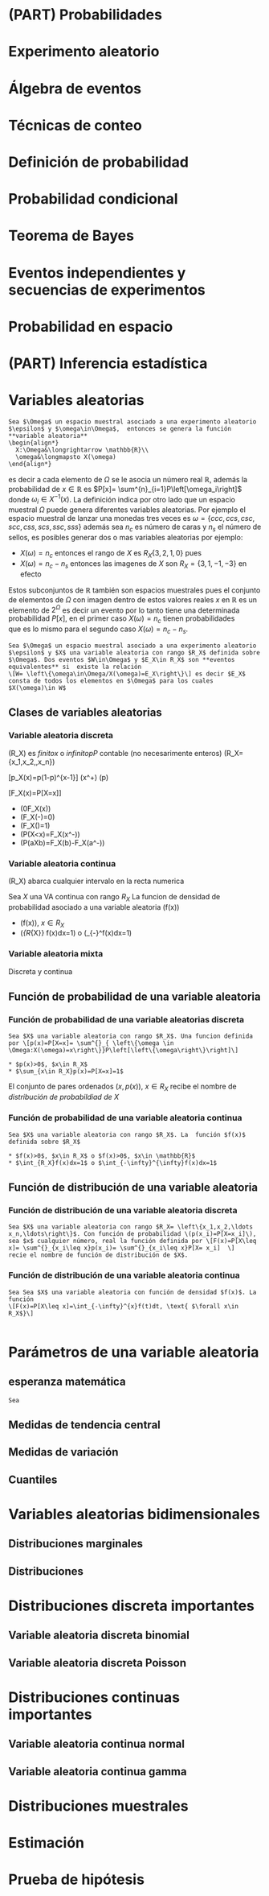 # (PART) Probabilidades {-}

# Experimento aleatorio

# Álgebra de eventos

# Técnicas de conteo

# Definición de probabilidad

# Probabilidad condicional

# Teorema de Bayes

# Eventos independientes y secuencias de experimentos

# Probabilidad en espacio
























# (PART)  Inferencia estadística {-}

# Variables aleatorias
```definition
Sea $\Omega$ un espacio muestral asociado a una experimento aleatorio $\epsilon$ y $\omega\in\Omega$,  entonces se genera la función **variable aleatoria** 
\begin{align*}
  X:\Omega&\longrightarrow \mathbb{R}\\
  \omega&\longmapsto X(\omega)
\end{align*}
```
es decir a cada elemento de $\Omega$ se le asocia un número real $\mathbb{R}$, además la probabilidad de $x\in \mathbb{R}$ es $P[x]= \sum^{n}_{i=1}P\left[\omega_i\right]$ donde $\omega_i\in X^{-1}(x)$. La definición indica por otro lado que un espacio muestral $\Omega$ puede genera diferentes variables aleatorias. Por ejemplo el espacio muestral de lanzar una monedas tres veces es $\omega= \left\{ccc,ccs,csc,scc,css,scs,ssc,sss\right\}$ además sea $n_c$ es número de caras y $n_s$ el número de sellos, es posibles generar dos o mas variables aleatorias por ejemplo:

* $X(\omega)=n_c$ entonces el rango de $X$ es $R_X \left\{3,2,1,0\right\}$
pues \begin{align*}
  3&=X(ccc)&\\
  2&=X(ccs)=X(csc)=X(scc)&\\
  1&=X(css)=X(scs)=X(ssc)&\\
  0&=X(sss)&
\end{align*}
* $X(\omega)=n_c-n_s$ entonces las imagenes de $X$ son $R_X= \left\{3,1,-1,-3\right\}$ en efecto 
\begin{align*}
  3&=X(ccc)&\\
  1&=X(ccs)=X(csc)=X(scc)&\\
  -1&=X(css)=X(scs)=X(ssc)&\\
  -3&=X(sss).&
\end{align*}

Estos subconjuntos de $\mathbb{R}$ también son espacios muestrales pues el conjunto de elementos de $\Omega$ con imagen dentro de estos valores reales $x$ en $\mathbb{R}$ es un elemento de $2^{\Omega}$ es decir un evento por lo tanto tiene una determinada probabilidad $P[x]$, en el primer caso $X(\omega)=n_c$ tienen probabilidades  
\begin{align*}
  P(3)&=P[ccc]= \frac{1}{8}\\
  P(2)&=P[ccs]=P[csc]=P[scc]=\frac{3}{8}\\
  P(1)&=P[css]=P[scs]=P[ssc]=\frac{3}{8}\\
  P(0)&=P[sss]=\frac{1}{8}
\end{align*}
que es lo mismo para el segundo caso $X(\omega)=n_c-n_s$.
```definition
Sea $\Omega$ un espacio muestral asociado a una experimento aleatorio $\epsilon$ y $X$ una variable aleatoria con rango $R_X$ definida sobre $\Omega$. Dos eventos $W\in\Omega$ y $E_X\in R_X$ son **eventos equivalentes** si  existe la relación
\[W= \left\{\omega\in\Omega/X(\omega)=E_X\right\}\] es decir $E_X$ consta de todos los elementos en $\Omega$ para los cuales $X(\omega)\in W$
```
## Clases de variables aleatorias
### Variable aleatoria discreta
\(R_X\)  es *finitox* o *infinitopP* contable (no necesarimente enteros)
\(R_X= \left\{x_1,x_2,\ldots,x_n\ldots\right\}\)


\[p_X(x)=p(1-p)^{x-1}\] \(x\in \mathbb{Z}^+\) \(p\in[0,1]\)


\[F_X(x)=P[X=x]\]


* \(0\leq F_X(x)\leq 1\)
* \(F_X(-\infty)=0\)
* \(F_X(\infty)=1\)
* \(P(X<x)=F_X(x^-)\)
* \(P(a\leq X\leq b)=F_X(b)-F_X(a^-)\)



### Variable aleatoria continua

\(R_X\) abarca cualquier intervalo en la recta numerica

Sea $X$ una VA continua  con rango $R_{X}$
La funcion de densidad de probabilidad asociado a una variable aleatoria \(f(x)\)

* \(f(x)\leq 0\), $x\in R_{X}$
* \(\int_{R_{X}} f(x)dx=1\) o \(\int_{-\infty}^\infty f(x)dx=1\)





### Variable aleatoria mixta
Discreta y continua




## Función de probabilidad de una variable aleatoria 

### Función de probabilidad de una variable aleatorias discreta
```definition
Sea $X$ una variable aleatoria con rango $R_X$. Una funcion definida por \[p(x)=P[X=x]= \sum^{}_{ \left\{\omega \in \Omega:X(\omega)=x\right\}}P\left[\left\{\omega\right\}\right]\]

* $p(x)>0$, $x\in R_X$
* $\sum_{x\in R_X}p(x)=P[X=x]=1$ 

```
El conjunto de pares ordenados $\left(x,p(x)\right)$, $x\in R_X$ recibe el nombre de *distribución de probabildiad de $X$*

### Función de probabilidad de una variable aleatoria continua


```definition
Sea $X$ una variable aleatoria con rango $R_X$. La  función $f(x)$ definida sobre $R_X$ 
  
* $f(x)>0$, $x\in R_X$ o $f(x)>0$, $x\in \mathbb{R}$
* $\int_{R_X}f(x)dx=1$ o $\int_{-\infty}^{\infty}f(x)dx=1$ 

```

## Función de distribución de una variable aleatoria 
### Función de distribución de una variable aleatoria discreta
```definition
Sea $X$ una variable aleatoria con rango $R_X= \left\{x_1,x_2,\ldots x_n,\ldots\right\}$. Con función de probabilidad \(p(x_i)=P[X=x_i]\), sea $x$ cualquier número, real la función definida por \[F(x)=P[X\leq x]= \sum^{}_{x_i\leq x}p(x_i)= \sum^{}_{x_i\leq x}P[X= x_i]  \]
recie el nombre de función de distribución de $X$.
```

### Función de distribución de una variable aleatoria continua


```definition
Sea Sea $X$ una variable aleatoria con función de densidad $f(x)$. La función
\[F(x)=P[X\leq x]=\int_{-\infty}^{x}f(t)dt, \text{ $\forall x\in R_X$}\]


```




# Parámetros de una variable aleatoria
## esperanza matemática
```definition
Sea 
```

## Medidas de tendencia central
## Medidas de variación
## Cuantiles

# Variables aleatorias bidimensionales
## Distribuciones marginales
## Distribuciones
# Distribuciones discreta importantes
## Variable aleatoria discreta binomial
## Variable aleatoria discreta Poisson


# Distribuciones continuas importantes
## Variable aleatoria continua normal
## Variable aleatoria continua gamma


# Distribuciones muestrales

# Estimación

# Prueba de hipótesis
